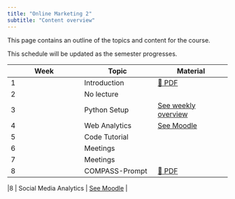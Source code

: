 ```yaml
---
title: "Online Marketing 2"
subtitle: "Content overview"
---
```


This page contains an outline of the topics and content for the course.

:::{.callout-note}
This schedule will be updated as the semester progresses.
:::

|Week| Topic              |	Material	                            |
|--- |	---             |	---	                                    |	
|1   |	 Introduction    |	[📄 PDF](slides/01-intro-genai.pdf)      |	
|2   |	 No lecture    |	                                         |
|3   |	 Python Setup    |	 [See weekly overview](weeks#week-3)      |			
|4   |	 Web Analytics    |	 [See Moodle](https://moodle.hdm-stuttgart.de/course/view.php?id=21929)      |	
|5   |	 Code Tutorial    |	                                         |
|6   |	 Meetings    |	                                         |
|7   |	 Meetings    |	                                         |
|8   |	 COMPASS-Prompt  |	 [📄 PDF](slides/COMPASS.pdf)    |

|8   |	 Social Media Analytics   |	 [See Moodle](https://moodle.hdm-stuttgart.de/course/view.php?id=21929)    |
